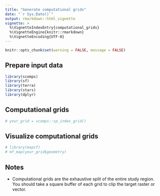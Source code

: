 ```yaml
---
title: "Generate computational grids"
date: "`r Sys.Date()`"
output: rmarkdown::html_vignette
vignette: >
  %\VignetteIndexEntry{computational_grids}
  %\VignetteEngine{knitr::rmarkdown}
  %\VignetteEncoding{UTF-8}
---
```



```r
knitr::opts_chunk$set(warning = FALSE, message = FALSE)

```


## Prepare input data
```r
library(scomps)
library(sf)
library(terra)
library(stars)
library(dplyr)

```

## Computational grids
```r
# your_grid = scomps::sp_index_grid()

```


## Visualize computational grids
```r
# library(mapsf)
# mf_map(your_grid$geometry)


```



## Notes
- Computational grids are the exhaustive split of the entire study region. You should take a square buffer of each grid to clip the target raster or vector.
